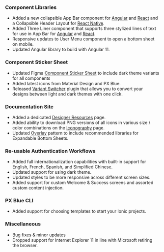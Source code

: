 ### Component Libraries

-   Added a new collapsible App Bar component for [Angular](https://brightlayer-ui-components.github.io/angular/components/app-bar) and [React](https://brightlayer-ui-components.github.io/react/components/app-bar) and a Collapsible Header Layout for [React Native](https://pxblue-components.github.io/react-native/?path=/info/components-documentation--collapsible-header-layout).
-   Added Three Liner component that supports three stylized lines of text for use in App Bar for [Angular](https://brightlayer-ui-components.github.io/angular/components/three-liner) and [React](https://brightlayer-ui-components.github.io/react/components/three-liner).
-   Responsive updates to User Menu component to open a bottom sheet on mobile.
-   Updated Angular library to build with Angular 11.

### Component Sticker Sheet

-   Updated Figma [Component Sticker Sheet](https://www.figma.com/community/file/852558784352181868) to include dark theme variants for all components
-   Added latest icons from Material Design and PX Blue.
-   Released [Variant Switcher](https://www.figma.com/community/plugin/971482182464094790) plugin that allows you to convert your designs between light and dark themes with one click.

### Documentation Site

-   Added a dedicated [Designer Resources](/resources/designer) page.
-   Added ability to download PNG versions of all icons in various size / color combinations on the [Iconography](/style/iconography) page.
-   Updated [Overlay](/patterns/overlay) pattern to include recommended libraries for Expandable Bottom Sheets.

### Re-usable Authentication Workflows

-   Added full internationalization capabilities with built-in support for English, French, Spanish, and Simplified Chinese.
-   Updated support for using dark theme.
-   Updated styles to be more responsive across different screen sizes.
-   Added support for custom Welcome & Success screens and assorted custom content injection.

### PX Blue CLI

-   Added support for choosing templates to start your Ionic projects.

### Miscellaneous

-   Bug fixes & minor updates
-   Dropped support for Internet Explorer 11 in line with Microsoft retiring the browser.

